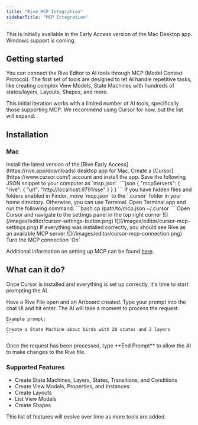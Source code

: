 ```yaml
---
title: "Rive MCP Integration"
sidebarTitle: "MCP Integration"
---
```



<EarlyAccess featureName="MCP">
   This is initially available in the Early Access version of the Mac Desktop app. Windows support is coming.
</EarlyAccess>

## Getting started

You can connect the Rive Editor to AI tools through MCP (Model Context Protocol). The first set of tools are designed to let AI handle repetitive tasks, like creating complex View Models, State Machines with hundreds of states/layers, Layouts, Shapes, and more.

<Note>
   This initial iteration works with a limited number of AI tools, specifically those supporting MCP. We recommend using Cursor for now, but the list will expand.
</Note>

## Installation

### Mac

<Steps>
  <Step title="Install Rive Early Access">
    Install the latest version of the [Rive Early Access](https://rive.app/downloads) desktop app for Mac.
  </Step>
  <Step title="Set up Cursor">
    Create a [Cursor](https://www.cursor.com/) account and install the app.
  </Step>
  <Step title="Save The configuration">
    Save the following JSON snippet to your computer as `msp.json`.
  ```json
  {
    "mcpServers": {
        "rive": {
            "url": "http://localhost:9791/sse"
        }
    }
  }
  ```
  </Step>
  <Step title="Configure MCP">
    If you have hidden files and folders enabled in Finder, move `mcp.json` to the `.cursor` folder in your home directory.
    Otherwise, you can use Terminal. Open Terminal.app and run the following command:
    ```bash
    cp /path/to/mcp.json ~/.cursor
    ```
  </Step>
  <Step title="Enable in Cursor">
    <Steps>
      <Step title="Open settings">
        Open Cursor and navigate to the settings panel in the top right corner
        ![](/images/editor/cursor-settings-button.png)
      </Step>
      <Step title="Navigate to the MCP section">
      ![](/images/editor/cursor-mcp-settings.png)
      </Step>
      <Step title="Verify connection">
        If everything was installed correctly, you should see Rive as an available MCP server
        ![](/images/editor/cursor-mcp-connection.png)
      </Step>
      <Step title="Enable connection">
        Turn the MCP connection `On`
      </Step>
    </Steps>
  </Step>
</Steps>

Additional information on setting up MCP can be found [here](https://docs.cursor.com/context/model-context-protocol).

## What can it do?

Once Cursor is installed and everything is set up correctly, it's time to start prompting the AI.

<Steps>
  <Step title="Open your Rive file">
    Have a Rive File open and an Artboard created.
  </Step>
  <Step title="Enter your prompt">
    Type your prompt into the chat UI and hit enter. The AI will take a moment to process the request.
    
    Example prompt:
    ```
    Create a State Machine about birds with 20 states and 2 layers
    ```
  </Step>
  <Step title="Complete the interaction">
    Once the request has been processed, type **End Prompt** to allow the AI to make changes to the Rive file.
  </Step>
</Steps>

### Supported Features

- Create State Machines, Layers, States, Transitions, and Conditions
- Create View Models, Properties, and Instances
- Create Layouts
- List View Models
- Create Shapes

<Note>
   This list of features will evolve over time as more tools are added.
</Note>